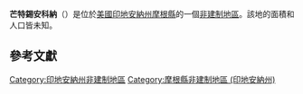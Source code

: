 {{noteTA
|G1=USState
|G2=地名
|G3=Unit
}}
{{Infobox settlement
|official_name            = 芒特錫安科納
|native_name = Mount Zion Corner
|settlement_type          = [[非建制地區|非建制地區]]
|image_skyline            = 
|imagesize                = 
|pushpin_map              = USA Indiana
|pushpin_label            = 芒特錫安科納
|pushpin_label_position   = top
|pushpin_map_caption      = 芒特錫安科納在印地安納州的位置
|subdivision_type         = [[世界政區索引|國家]]
|subdivision_type1        = [[美国州份|州份]]
|subdivision_type2        = [[印地安納州行政区划|縣]]
|subdivision_name         = [[美国|美国]]
|subdivision_name1        = [[印地安納州|印地安納州]]
|subdivision_name2        = [[摩根縣_(印地安納州)|摩根縣]]
|elevation_ft             = 778
|elevation_m              = 237
|area_total_km2           = 
|area_total_sq_mi         = 
|area_land_km2            = 
|area_land_sq_mi          = 
|area_water_km2           = 
|area_water_sq_mi         = 
|population_as_of         = 2010
|population_footnotes     = 
|population_total         = 
|population_metro         = 
|population_density_km2   = auto
|population_density_sq_mi = auto
|timezone                 = [[北美东部时区|北美东部时区]]
|utc_offset               = -5
|coordinates              = {{coord|39|31|16|N|86|33|51|W|display=inline,title}}
| coor_pinpoint           = 
| coordinates_footnotes   = 
|timezone_DST             = EDT
|utc_offset_DST           = -4
|postal_code_type         = [[美國郵區編號|郵區編號]]
|postal_code              = 46151
|area_code                = {{link-en|电话区号765|Area code 765|765}}
|blank_name = [[地名信息系统|GNIS ID]]
|blank_info = 439777<ref name="GNIS">{{cite gnis|439777|Mount Zion Corner}}</ref>
}}
'''芒特錫安科納'''（{{lang-en|Mount Zion Corner}}）是位於[[美國|美國]][[印地安納州|印地安納州]][[摩根縣_(印地安納州)|摩根縣]]的一個[[非建制地區|非建制地區]]。該地的面積和人口皆未知。

== 參考文獻 ==
{{reflist}}

{{摩根縣 (印地安納州)}}

{{DEFAULTSORT:Mount Zion Corner}}
[[Category:印地安納州非建制地區|Category:印地安納州非建制地區]]
[[Category:摩根縣非建制地區_(印地安納州)|Category:摩根縣非建制地區 (印地安納州)]]

{{Indiana-geo-stub}}